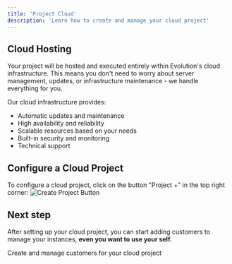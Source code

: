 ```yaml
---
title: 'Project Cloud'
description: 'Learn how to create and manage your cloud project'
---
```



## Cloud Hosting

Your project will be hosted and executed entirely within Evolution's cloud infrastructure. This means you don't need to worry about server management, updates, or infrastructure maintenance - we handle everything for you.

Our cloud infrastructure provides:
- Automatic updates and maintenance
- High availability and reliability
- Scalable resources based on your needs
- Built-in security and monitoring
- Technical support
## Configure a Cloud Project

To configure a cloud project, click on the button "Project +" in the top right corner:
<img src="/images/projects/configcloudproject.png" alt="Create Project Button" />



## Next step

After setting up your cloud project, you can start adding customers to manage your instances,
**even you want to use your self.**

<CardGroup>
  <Card title="Add Customer" icon="user-plus" href="/projects/customers">
    Create and manage customers for your cloud project
  </Card>
</CardGroup>